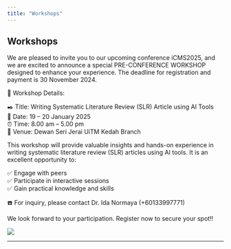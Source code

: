 ```yaml
---
title: "Workshops"
---
```

## Workshops\

We are pleased to invite you to our upcoming conference iCMS2025, and we are excited to announce a special PRE-CONFERENCE WORKSHOP designed to enhance your experience. The deadline for registration and payment is 30 November 2024.\

📝 Workshop Details:\

✒️ Title: Writing Systematic Literature Review (SLR) Article using AI Tools\
📆  Date: 19 – 20 January 2025\
⏰ Time: 8.00 am – 5.00 pm \
📍  Venue: Dewan Seri Jerai UiTM Kedah Branch\

This workshop will provide valuable insights and hands-on experience in writing systematic literature review (SLR) articles using AI tools. It is an excellent opportunity to:\

✅ Engage with peers\
✅ Participate in interactive sessions\
✅ Gain practical knowledge and skills\

☎️ For inquiry, please contact Dr. Ida Normaya (+60133997771)\

We look forward to your participation. Register now to secure your spot‼\

![](images/workshop.jpeg)

---